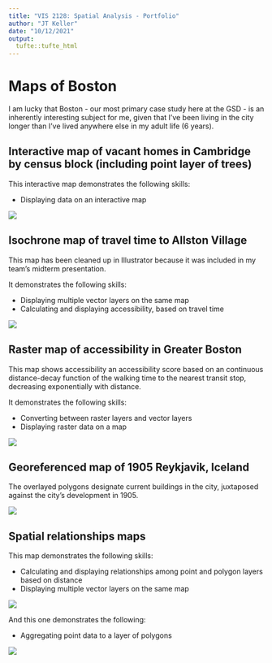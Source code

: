 ```yaml
---
title: "VIS 2128: Spatial Analysis - Portfolio"
author: "JT Keller"
date: "10/12/2021"
output: 
  tufte::tufte_html
---
```



# Maps of Boston
I am lucky that Boston - our most primary case study here at the GSD - is an inherently interesting subject for me, given that I've been living in the city longer than I've lived anywhere else in my adult life (6 years).

## Interactive map of vacant homes in Cambridge by census block (including point layer of trees)
This interactive map demonstrates the following skills: 

* Displaying data on an interactive map

[![](thumbnails/inter_vacant_thumb.png)](https://jtkeller29.github.io/portfolio/fullsize/inter_vacant_trees.html){target="_blank"}

## Isochrone map of travel time to Allston Village
This map has been cleaned up in Illustrator because it was included in my team's midterm presentation. 

It demonstrates the following skills:

* Displaying multiple vector layers on the same map
* Calculating and displaying accessibility, based on travel time

[![](thumbnails/isochrone_thumb.png)](https://jtkeller29.github.io/portfolio/fullsize/allston_isochrone.pdf){target="_blank"}

## Raster map of accessibility in Greater Boston
This map shows accessibility an accessibility score based on an continuous distance-decay function of the walking time to the nearest transit stop, decreasing exponentially with distance. 

It demonstrates the following skills:

* Converting between raster layers and vector layers
* Displaying raster data on a map

[![](thumbnails/raster_access_thumb.png)](https://jtkeller29.github.io/portfolio/fullsize/raster_access.pdf){target="_blank"}

## Georeferenced map of 1905 Reykjavik, Iceland
The overlayed polygons designate current buildings in the city, juxtaposed against the city's development in 1905.

[![](thumbnails/georef_thumb.png)](https://jtkeller29.github.io/portfolio/fullsize/georef_jt.pdf){target="_blank"}

##  Spatial relationships maps
This map demonstrates the following skills:

* Calculating and displaying relationships among point and polygon layers based on distance
* Displaying multiple vector layers on the same map

[![](thumbnails/bus_school_thumb.png)](https://jtkeller29.github.io/portfolio/fullsize/bus_school_distance.pdf){target="_blank"}

And this one demonstrates the following:

* Aggregating point data to a layer of polygons

[![](thumbnails/bus_census_thumb.png)](https://jtkeller29.github.io/portfolio/fullsize/bus_census_thumb.pdf){target="_blank"}
